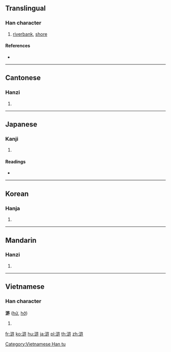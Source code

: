 {{also|浒}}
==Translingual==

===Han character===
{{Han char|rn=85|rad=水|as=11|sn=14|four=38140|canj=EYRJ}}

# [[riverbank]], [[shore]]

====References====
* {{Han ref|kx=0644.080|dkj=18089|dj=1051.200|hdz=31727.050|uh=6EF8|ud=28408|bh=E271|bd=57969}}

----

==Cantonese==

===Hanzi===
{{yue-hanzi|jyut=|y=wu2|sim=浒}}

# {{defn|lang=yue|sort=水11}}

----

==Japanese==

===Kanji===
{{ja-kanji|grade=|rs=水11}}

# {{defn|lang=ja|sort=水11}}

====Readings====
* {{ja-readings|on=[[こ]] (ko)|kun=[[ほとり]] (hotori)}}

----

==Korean==

===Hanja===
{{ko-hanja|hangeul=호|eumhun=|rv=ho|mr=ho|y=ho}}

# {{defn|lang=ko|sort=水11}}

----

==Mandarin==

===Hanzi===
{{cmn-hanzi|sim=浒|pin=[[hǔ]] ([[hu3]])|wg=hu<sup>3</sup>}}

# {{defn|lang=cmn|sort=水11}}

----

==Vietnamese==

===Han character===
'''滸''' ([[hử]], [[hở]])

# {{defn|lang=vi}}

[[Category:Vietnamese Han tu]]

[[fr:滸]]
[[ko:滸]]
[[hu:滸]]
[[ja:滸]]
[[pl:滸]]
[[th:滸]]
[[zh:滸]]